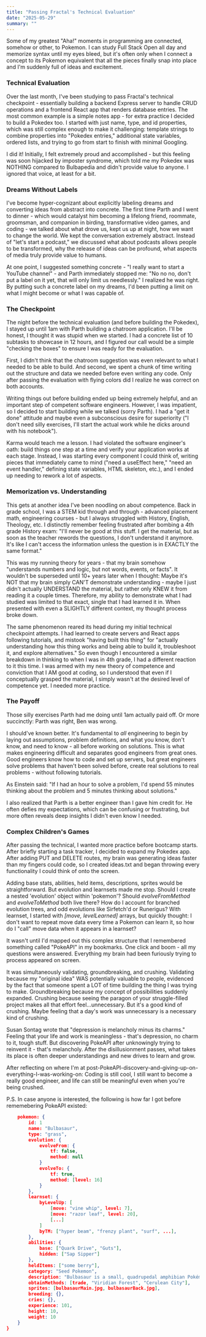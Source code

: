 ```yaml
---
title: "Passing Fractal's Technical Evaluation"
date: "2025-05-29"
summary: ""
---
```


Some of my greatest "Aha!" moments in programming are connected, somehow or other, to Pokemon. I can study Full Stack Open all day and memorize syntax until my eyes bleed, but it's often only when I connect a concept to its Pokemon equivalent that all the pieces finally snap into place and I'm suddenly full of ideas and excitement.

### Technical Evaluation

Over the last month, I've been studying to pass Fractal's technical checkpoint - essentially building a backend Express server to handle CRUD operations and a frontend React app that renders database entries. The most common example is a simple notes app - for extra practice I decided to build a Pokedex too. I started with just name, type, and id properties, which was still complex enough to make it challenging: template strings to combine properties into "Pokedex entries," additional state variables, ordered lists, and trying to go from start to finish with minimal Googling.

I did it! Initially, I felt extremely proud and accomplished - but this feeling was soon hijacked by imposter syndrome, which told me my Pokedex was NOTHING compared to Bulbapedia and didn't provide value to anyone. I ignored that voice, at least for a bit.

### Dreams Without Labels

I've become hyper-cognizant about explicitly labeling dreams and converting ideas from abstract into concrete. The first time Parth and I went to dinner - which would catalyst him becoming a lifelong friend, roommate, groomsman, and companion in birding, transformative video games, and coding - we talked about what drove us, kept us up at night, how we want to change the world. We kept the conversation extremely abstract. Instead of "let's start a podcast," we discussed what about podcasts allows people to be transformed, why the release of ideas can be profound, what aspects of media truly provide value to humans.

At one point, I suggested something concrete - "I really want to start a YouTube channel" - and Parth immediately stopped me: "No no no, don't put a label on it yet, that will only limit us needlessly." I realized he was right. By putting such a concrete label on my dreams, I'd been putting a limit on what I might become or what I was capable of.

### The Checkpoint

The night before the technical evaluation (and before building the Pokedex), I stayed up until 1am with Parth building a chatroom application. I'll be honest, I thought it was stupid when we started. I had a concrete list of 10 subtasks to showcase in 12 hours, and I figured our call would be a simple "checking the boxes" to ensure I was ready for the evaluation.

First, I didn't think that the chatroom suggestion was even relevant to what I needed to be able to build. And second, we spent a chunk of time writing out the structure and data we needed before even writing any code. Only after passing the evaluation with flying colors did I realize he was correct on both accounts.

Writing things out before building ended up being extremely helpful, and an important step of competent software engineers. However, I was impatient, so I decided to start building while we talked (sorry Parth). I had a "get it done" attitude and maybe even a subconscious desire for superiority ("I don't need silly exercises, I'll start the actual work while he dicks around with his notebook").

Karma would teach me a lesson. I had violated the software engineer's oath: build things one step at a time and verify your application works at each stage. Instead, I was starting every component I could think of, writing pieces that immediately came to mind ("need a useEffect here," "need an event handler," defining state variables, HTML skeleton, etc.), and I ended up needing to rework a lot of aspects.

### Memorization vs. Understanding

This gets at another idea I've been noodling on about competence. Back in grade school, I was a STEM kid through and through - advanced placement math, engineering courses - but I always struggled with History, English, Theology, etc. I distinctly remember feeling frustrated after bombing a 4th grade History exam: "I'll never be good at this stuff. I get the material, but as soon as the teacher rewords the questions, I don't understand it anymore. It's like I can't access the information unless the question is in EXACTLY the same format."

This was my running theory for years - that my brain somehow "understands numbers and logic, but not words, events, or facts". It wouldn't be superseded until 10+ years later when I thought: Maybe it's NOT that my brain simply CAN'T demonstrate understanding - maybe I just didn't actually UNDERSTAND the material, but rather only KNEW it from reading it a couple times. Therefore, my ability to demonstrate what I had studied was limited to that exact, single that I had learned it in. When presented with even a SLIGHTLY different context, my thought process broke down.

The same phenomenon reared its head during my initial technical checkpoint attempts. I had learned to create servers and React apps following tutorials, and mistook "having built this thing" for "actually understanding how this thing works and being able to build it, troubleshoot it, and explore alternatives." So even though I encountered a similar breakdown in thinking to when I was in 4th grade, I had a different reaction to it this time. I was armed with my new theory of competence and conviction that I AM good at coding, so I understood that even if I conceptually grasped the material, I simply wasn't at the desired level of competence yet. I needed more practice.

### The Payoff

Those silly exercises Parth had me doing until 1am actually paid off. Or more succinctly: Parth was right, Ben was wrong.

I should've known better. It's fundamental to _all_ engineering to begin by laying out assumptions, problem definitions, and what you know, don't know, and need to know - all before working on solutions. This is what makes engineering difficult and separates good engineers from great ones. Good engineers know how to code and set up servers, but great engineers solve problems that haven't been solved before, create real solutions to real problems - without following tutorials.

As Einstein said: "If I had an hour to solve a problem, I'd spend 55 minutes thinking about the problem and 5 minutes thinking about solutions."

I also realized that Parth is a better engineer than I gave him credit for. He often defies my expectations, which can be confusing or frustrating, but more often reveals deep insights I didn't even know I needed.

### Complex Children's Games

After passing the technical, I wanted more practice before bootcamp starts. After briefly starting a task tracker, I decided to expand my Pokedex app. After adding PUT and DELETE routes, my brain was generating ideas faster than my fingers could code, so I created ideas.txt and began throwing every functionality I could think of onto the screen.

Adding base stats, abilities, held items, descriptions, sprites would be straightforward. But evolution and learnsets made me stop. Should I create a nested 'evolution' object within 'pokemon'? Should _evolveFromMethod_ and _evolveToMethod_ both live there? How do I account for branched evolution trees, and odd evolutions like Sirfetch'd or Runerigus? With learnset, I started with _[move, levelLearned]_ arrays, but quickly thought: I don't want to repeat move data every time a Pokemon can learn it, so how do I "call" move data when it appears in a learnset?

It wasn't until I'd mapped out this complex structure that I remembered something called "PokeAPI" in my bookmarks. One click and boom - all my questions were answered. Everything my brain had been furiously trying to process appeared on screen.

It was simultaneously validating, groundbreaking, and crushing. Validating because my "original idea" WAS potentially valuable to people, evidenced by the fact that someone spent a LOT of time building the thing I was trying to make. Groundbreaking because my concept of possibilities suddenly expanded. Crushing because seeing the paragon of your struggle-filled project makes all that effort feel...unnecessary. But it's a good kind of crushing. Maybe feeling that a day's work was unnecessary is a necessary kind of crushing.

Susan Sontag wrote that "depression is melancholy minus its charms." Feeling that your life and work is meaningless - that's depression, no charm to it, tough stuff. But discovering PokeAPI after unknowingly trying to reinvent it - that's melancholy. After the disillusionment passes, what takes its place is often deeper understandings and new drives to learn and grow.

After reflecting on where I'm at post-PokeAPI-discovery-and-giving-up-on-everything-I-was-working-on: Coding is still cool, I still want to become a really good engineer, and life can still be meaningful even when you're being crushed.

P.S. In case anyone is interested, the following is how far I got before rememebering PokeAPI existed:

```json {
    pokemon: {
        id: 1
        name: "Bulbasaur",
        type: "grass",
        evolution: {
            evolveFrom: {
                tf: false,
                method: null
            }
            evolveTo: {
                tf: true,
                method: [level: 16]
            }
        },
        learnset: {
            byLevelUp: [
                [move: "vine whip", level: 7],
                [move: "razor leaf", level: 20],
                [...]
            ]
            byTM: ["hyper beam", "frenzy plant", "surf", ...],
        },
        abilities: {
            base: ["Quark Drive", "Guts"],
            hidden: ["Sap Sipper"]
        },
        heldItems: ["some berry"],
        category: "Seed Pokemon",
        description: "Bulbasaur is a small, quadrupedal amphibian Pokémon that has blue-green skin with darker patches.",
        obtainMethods: [trade, "Viridian Forest", "Cerulean City"],
        sprites: [bulbasaurMain.jpg, bulbasaurBack.jpg],
        breeding: {},
        cries: {},
        experience: 101,
        height: 10,
        weight: 10
    }
}
```
